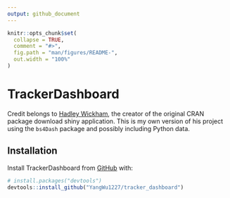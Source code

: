 ```yaml
---
output: github_document
---
```


<!-- README.md is generated from README.Rmd. Please edit that file -->

```r
knitr::opts_chunk$set(
  collapse = TRUE,
  comment = "#>",
  fig.path = "man/figures/README-",
  out.width = "100%"
)
```

# TrackerDashboard

<!-- badges: start -->
<!-- badges: end -->

Credit belongs to [Hadley Wickham](https://github.com/hadley/cran-downloads), the creator of the original CRAN package download shiny application. This is my own version of his project using the `bs4Dash` package and possibly including Python data.

## Installation

Install TrackerDashboard from [GitHub](https://github.com/) with:

``` r
# install.packages("devtools")
devtools::install_github("YangWu1227/tracker_dashboard")
```
